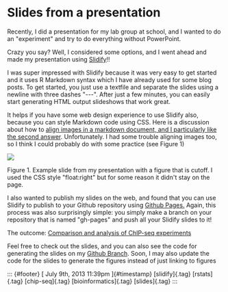 

Slides from a presentation
==========================

Recently, I did a presentation for my lab group at school, and I wanted
to do an "experiment" and try to do everything without PowerPoint.

Crazy you say? Well, I considered some options, and I went ahead and
made my presentation using
[Slidify](http://ramnathv.github.io/slidify/customize.html)!!

I was super impressed with Slidify because it was very easy to get
started and it uses R Markdown syntax which I have already used for some
blog posts. To get started, you just use a textfile and separate the
slides using a newline with three dashes "---". After just a few
minutes, you can easily start generating HTML output slideshows that
work great.

It helps if you have some web design experience to use Slidify also,
because you can style Markdown code using CSS. Here is a discussion
about how to [align images in a markdown document, and I particularly
like the second
answer](http://stackoverflow.com/questions/255170/markdown-and-image-alignment).
Unfortunately. I had some trouble aligning images too, so I think I
could probably do with some practice (see Figure 1)

![](https://64.media.tumblr.com/fd0a1bbcb464afa24393fe7442906eda/311221fe66cef2f3-45/s540x810/ba83892db13b3c1a8075663407d9b9ae47647986.jpg)

Figure 1. Example slide from my presentation with a figure that is
cutoff. I used the CSS style "float:right" but for some reason it didn't
stay on the page.

I also wanted to publish my slides on the web, and found that you can
use Slidify to publish to your Github repository using [Github
Pages.](http://pages.github.com/) Again, this process was also
surprisingly simple: you simply make a branch on your repository that is
named "gh-pages" and push all your Slidify slides to it!

The outcome: [Comparison and analysis of ChIP-seq
experiments](http://tonto.github.io/macs-accessories/slides.html#1)

Feel free to check out the slides, and you can also see the code for
generating the slides on my [Github
Branch](https://github.com/tonto/macs-accessories/tree/gh-pages). Soon,
I may also update the code for the slides to generate the figures
instead of just linking to figures

::: {#footer}
[ July 9th, 2013 11:39pm ]{#timestamp} [slidify]{.tag} [rstats]{.tag}
[chip-seq]{.tag} [bioinformatics]{.tag} [slides]{.tag}
:::


